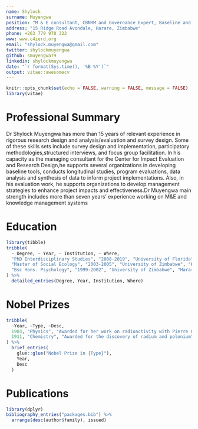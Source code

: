 ```yaml
---
name: Shylock 
surname: Muyengwa
position: "M & E consultant, CBNRM and Governance Expert, Baseline and Impact Evaluation Expert"
address: "15 Ridge Road Avondale, Harare, Zimbabwe"
phone: +263 779 970 322
www: www.c4ierd.org
email: "shylock.muyengwa@gmail.com"
twitter: shylockmuyengwa
github: smuyengwa79
linkedin: shylockmuyengwa
date: "`r format(Sys.time(), '%B %Y')`"
output: vitae::awesomecv
---
```


```r
knitr::opts_chunk$set(echo = FALSE, warning = FALSE, message = FALSE)
library(vitae)
```

# Professional Summary

Dr Shylock Muyengwa has more than 15 years of relevant experience in rigorous research design and analysis/evaluation and survey design. Some of these skills sets include survey design and implementation, participatory methodologies,structured interviews, and focus group facilitation. In his capacity as the managing consultant for the Center for Impact Evaluation and Research Design,he supports several organizations in developing baseline tools, conducts longitudinal studies, program evaluations, data analysis and synthesis of data to inform project implementations. Also, in his evaluation work, he supports organizations to develop management strategies to enhance project impacts and effectiveness.Dr Muyengwa main strength includes more than seven years' experience working on M&E and knowledge management systems

# Education

```r
library(tibble)
tribble(
  ~ Degree, ~ Year, ~ Institution, ~ Where,
  "PhD Interdisciplinary Studies", "2008-2019", "University of Florida", "Gainesville, Florida, USA",
  "Master of Social Ecology", "2003-2005", "University of Zimbabwe", "Harare, Zimbabwe",
  "Bsc Hons. Psychology", "1999-2002", "University of Zimbabwe", "Harare, Zimbabwe"
) %>% 
  detailed_entries(Degree, Year, Institution, Where)
```

# Nobel Prizes

```r
tribble(
  ~Year, ~Type, ~Desc,
  1903, "Physics", "Awarded for her work on radioactivity with Pierre Curie and Henri Becquerel",
  1911, "Chemistry", "Awarded for the discovery of radium and polonium"
) %>% 
  brief_entries(
    glue::glue("Nobel Prize in {Type}"),
    Year, 
    Desc
  )
```

# Publications

```r
library(dplyr)
bibliography_entries("packages.bib") %>%
  arrange(desc(author$family), issued)
```
